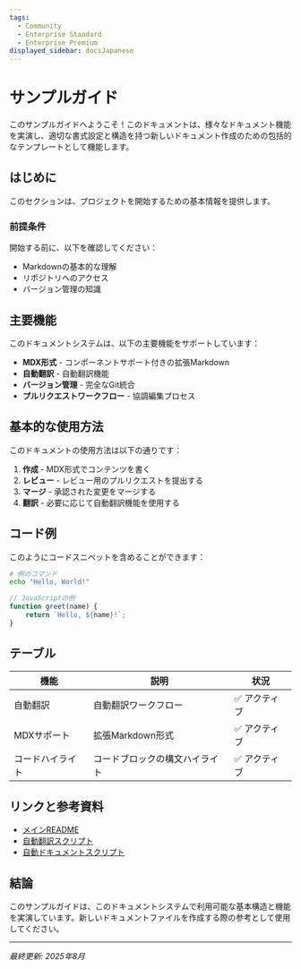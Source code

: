 ```yaml
---
tags:
  - Community
  - Enterprise Standard
  - Enterprise Premium
displayed_sidebar: docsJapanese
---
```


# サンプルガイド


<TranslationBanner />

このサンプルガイドへようこそ！このドキュメントは、様々なドキュメント機能を実演し、適切な書式設定と構造を持つ新しいドキュメント作成のための包括的なテンプレートとして機能します。

## はじめに

このセクションは、プロジェクトを開始するための基本情報を提供します。

### 前提条件

開始する前に、以下を確認してください：

- Markdownの基本的な理解
- リポジトリへのアクセス
- バージョン管理の知識

## 主要機能

このドキュメントシステムは、以下の主要機能をサポートしています：

- **MDX形式** - コンポーネントサポート付きの拡張Markdown
- **自動翻訳** - 自動翻訳機能
- **バージョン管理** - 完全なGit統合
- **プルリクエストワークフロー** - 協調編集プロセス

## 基本的な使用方法

このドキュメントの使用方法は以下の通りです：

1. **作成** - MDX形式でコンテンツを書く
2. **レビュー** - レビュー用のプルリクエストを提出する
3. **マージ** - 承認された変更をマージする
4. **翻訳** - 必要に応じて自動翻訳機能を使用する

## コード例

このようにコードスニペットを含めることができます：

```bash
# 例のコマンド
echo "Hello, World!"
```

```javascript
// JavaScriptの例
function greet(name) {
    return `Hello, ${name}!`;
}
```

## テーブル

| 機能 | 説明 | 状況 |
|---------|-------------|--------|
| 自動翻訳 | 自動翻訳ワークフロー | ✅ アクティブ |
| MDXサポート | 拡張Markdown形式 | ✅ アクティブ |
| コードハイライト | コードブロックの構文ハイライト | ✅ アクティブ |

## リンクと参考資料

- [メインREADME](../../README.md)
- [自動翻訳スクリプト](../../auto-translate-markdown-script/README.md)
- [自動ドキュメントスクリプト](../../auto-docs-script/README.md)

## 結論

このサンプルガイドは、このドキュメントシステムで利用可能な基本構造と機能を実演しています。新しいドキュメントファイルを作成する際の参考として使用してください。

---

*最終更新: 2025年8月*